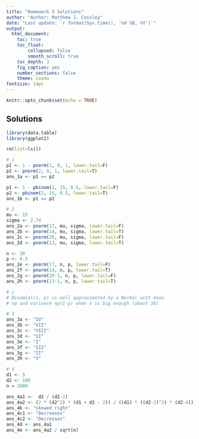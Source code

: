 ```yaml
---
title: "Homework 3 Solutions"
author: "Author: Matthew J. Cossley"
date: "Last update: `r format(Sys.time(), '%d %B, %Y')`"
output:
  html_document:
    toc: true
    toc_float:
        collapsed: false
        smooth_scroll: true
    toc_depth: 3
    fig_caption: yes
    number_sections: false
    theme: cosmo
fontsize: 14pt
---
```


```r
knitr::opts_chunk$set(echo = TRUE)
```

## Solutions

```r
library(data.table)
library(ggplot2)

rm(list=ls())

# 1
p1 <- 1 - pnorm(2, 0, 1, lower.tail=F)
p2 <- pnorm(2, 0, 1, lower.tail=T)
ans_1a <- p1 == p2

p1 <- 1 - pbinom(1, 15, 0.5, lower.tail=F)
p2 <- pbinom(2, 15, 0.5, lower.tail=T)
ans_1b <- p1 == p2

# 2
mu <- 15
sigma <- 2.74
ans_2a <- pnorm(17, mu, sigma, lower.tail=F)
ans_2b <- pnorm(14, mu, sigma, lower.tail=T)
ans_2c <- pnorm(20, mu, sigma, lower.tail=F)
ans_2d <- pnorm(13, mu, sigma, lower.tail=T)

n <- 30
p <- 0.5
ans_2e <- pnorm(17, n, p, lower.tail=F)
ans_2f <- pnorm(14, n, p, lower.tail=T)
ans_2g <- pnorm(20-1, n, p, lower.tail=F)
ans_2h <- pnorm(13-1, n, p, lower.tail=T)

# i
# Binomial(n, p) is well approximated by a Normal with mean
# np and variance np(1-p) when n is big enough (about 30)

# 3
ans_3a <- "IV"
ans_3b <- "VII"
ans_3c <- "VIII"
ans_3d <- "VI" 
ans_3e <- "I" 
ans_3f <- "III" 
ans_3g <- "II" 
ans_3h <- "V" 

# 4
d1 <- 5
d2 <- 100
n = 1000

ans_4a1 <-  d2 / (d2-2)
ans_4a2 <- (2 * (d2^2) * (d1 + d2 - 2)) / ((d1) * ((d2-2)^2) * (d2-4))
ans_4b <- "skewed right"
ans_4c1 <- "Decreases"
ans_4c2 <- "Decreases"
ans_4d <- ans_4a1
ans_4e <- ans_4a2 / sqrt(n)
```

